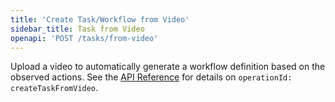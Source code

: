 ```yaml
---
title: 'Create Task/Workflow from Video'
sidebar_title: Task from Video
openapi: 'POST /tasks/from-video'
---
```


Upload a video to automatically generate a workflow definition based on the observed actions. See the [API Reference](/api-reference/introduction) for details on `operationId: createTaskFromVideo`.
